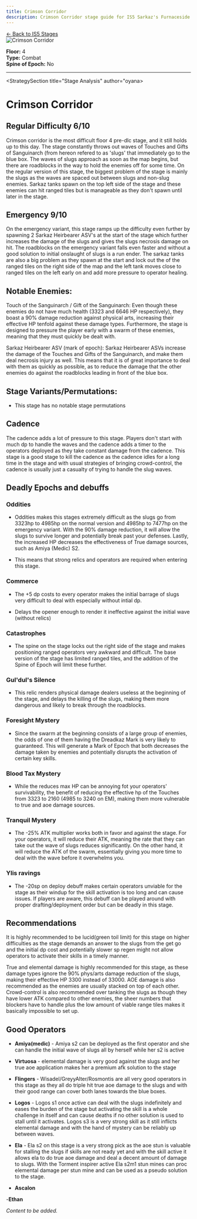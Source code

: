 ```yaml
---
title: Crimson Corridor
description: Crimson Corridor stage guide for IS5 Sarkaz's Furnaceside Fables
---
```


<div class="back-button-container">
  <a href="/is5-sarkaz/stages/" class="back-button">
    <span class="back-arrow">←</span>
    <span class="back-text">Back to IS5 Stages</span>
  </a>
</div>


<img src="/stages/crimson-corridor.png" alt="Crimson Corridor" />

**Floor:** 4  
**Type:** Combat  
**Spine of Epoch:** No  

---

<StrategySection title="Stage Analysis" author="oyana>

# Crimson Corridor 

## Regular Difficulty 6/10

Crimson corridor is the most difficult floor 4 pre-dlc stage, and it still holds up to this day. The stage constantly throws out waves of Touches and Gifts of Sanguinarch (from hereon refered to as 'slugs' that immediately go to the blue box. The waves of slugs approach as soon as the map begins, but there are roadblocks in the way to hold the enemies off for some time. On the regular version of this stage, the biggest problem of the stage is mainly the slugs as the waves are spaced out between slugs and non-slug enemies. Sarkaz tanks spawn on the top left side of the stage and these enemies can hit ranged tiles but is manageable as they don't spawn until later in the stage.

## Emergency 9/10

On the emergency variant, this stage ramps up the difficulty even further by spawning 2 Sarkaz Heirbearer ASV's at the start of the stage which further increases the damage of the slugs and gives the slugs necrosis damage on hit. The roadblocks on the emergency variant falls even faster and without a good solution to initial onslaught of slugs is a run ender. The sarkaz tanks are also a big problem as they spawn at the start and lock out the of the ranged tiles on the right side of the map and the left tank moves close to ranged tiles on the left early on and add more pressure to operator healing.

## Notable Enemies:

Touch of the Sanguinarch / Gift of the Sanguinarch: Even though these enemies do not have much health (3323 and 6646 HP respectively), they boast a 90% damage reduction against physical arts, increasing their effective HP tenfold against these damage types. Furthermore, the stage is designed to pressure the player early with a swarm of these enemies, meaning that they must quickly be dealt with.

Sarkaz Heirbearer ASV (mark of epoch): Sarkaz Heirbearer ASVs increase the damage of the Touches and Gifts of the Sanguinarch, and make them deal necrosis injury as well. This means that it is of great importance to deal with them as quickly as possible, as to reduce the damage that the other enemies do against the roadblocks leading in front of the blue box.

## Stage Variants/Permutations:

* This stage has no notable stage permutations

## Cadence

The cadence adds a lot of pressure to this stage. Players don't start with much dp to handle the waves and the cadence adds a timer to the operators deployed as they take constant damage from the cadence. This stage is a good stage to kill the cadence as the cadence idles for a long time in the stage and with usual strategies of bringing crowd-control, the cadence is usually just a casualty of trying to handle the slug waves.


## Deadly Epochs and debuffs

###  Oddities

- Oddities makes this stages extremely difficult as the slugs go from 3323hp to 4985hp on the normal version and 4985hp to 7477hp on the emergency variant. With the 90% damage reduction, it will allow the slugs to survive longer and potentially break past your defenses. Lastly, the increased HP decreases the effectiveness of True damage sources, such as Amiya (Medic) S2.

- This means that strong relics and operators are required when entering this stage.

### Commerce

- The +5 dp costs to every operator makes the initial barrage of slugs very difficult to deal with especially without intial dp.

- Delays the opener enough to render it ineffective against the initial wave (without relics)

### Catastrophes

- The spine on the stage locks out the right side of the stage and makes positioning ranged operators very awkward and difficult. The base version of the stage has limited ranged tiles, and the addition of the Spine of Epoch will limit these further.

### Gul'dul's Silence

- This relic renders physical damage dealers useless at the beginning of the stage, and delays the killing of the slugs, making them more dangerous and likely to break through the roadblocks.

### Foresight Mystery

- Since the swarm at the beginning consists of a large group of enemies, the odds of one of them having the Dreadkaz Mark is very likely to guaranteed. This will generate a Mark of Epoch that both decreases the damage taken by enemies and potentially disrupts the activation of certain key skills.

### Blood Tax Mystery

- While the reduces max HP can be annoying fot your operators' survivability, the benefit of reducing the effective hp of the Touches from 3323 to 2160 (4985 to 3240 on EM), making them more vulnerable to true and aoe damage sources.


### Tranquil Mystery

- The -25% ATK multiplier works both in favor and against the stage. For your operators, it will reduce their ATK, meaning the rate that they can take out the wave of slugs reduces significantly. On the other hand, it will reduce the ATK of the swarm, essentially giving you more time to deal with the wave before it overwhelms you.

### Ylis ravings

- The -20sp on deploy debuff makes certain operators unviable for the stage as their windup for the skill activation is too long and can cause issues. If players are aware, this debuff can be played around with proper drafting/deployment order but can be deadly in this stage.


## Recommendations

It is highly recommended to be lucid(green toil limit) for this stage on higher difficulties as the stage demands an answer to the slugs from the get go and the initial dp cost and potentially slower sp regen might not allow operators to activate their skills in a timely manner.



True and elemental damage is highly recommended for this stage, as these damage types ignore the 90% phys/arts damage reduction of the slugs, making their effective HP 3300 instead of 33000. AOE damage is also recommended as the enemies are usually stacked on top of each other. Crowd-control is also recommended over tanking the slugs as though they have lower ATK compared to other enemies, the sheer numbers that blockers have to handle plus the low amount of viable range tiles makes it basically impossible to set up.

## Good Operators

- **Amiya(medic)** - Amiya s2 can be deployed as the first operator and she can handle the initial wave of slugs all by herself while her s2 is active

- **Virtuosa** - elemental damage is very good against the slugs and her true aoe application makes her a premium afk solution to the stage

- **Flingers** - Wisadel/GreyyAlter/Rosmontis are all very good operators in this stage as they all do triple hit true aoe damage to the slugs and with their good range can cover both lanes towards the blue boxes.

- **Logos** - Logos s1 once active can deal with the slugs indefinitely and eases the burden of the stage but activating the skill is a whole challenge in itself and can cause deaths if no other solution is used to stall until it activates. Logos s3 is a very strong skill as it still inflicts elemental damage and with the hand of mystery can be reliably up between waves.

- **Ela** - Ela s2 on this stage is a very strong pick as the aoe stun is valuable for stalling the slugs if skills are not ready yet and with the skill active it allows ela to do true aoe damage and deal a decent amount of damage to slugs. With the Torment inspirer active Ela s2m1 stun mines can proc elemental damage per stun mine and can be used as a pseudo solution to the stage.

- **Ascalon**

-**Ethan** 

</StrategySection>

*Content to be added.*
